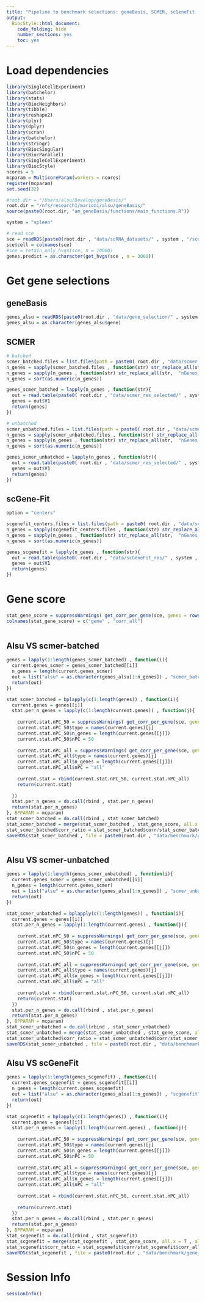 ```yaml
---
title: "Pipeline to benchmark selections: geneBasis, SCMER, scGeneFit (marker selection) for cell score"
output:
  BiocStyle::html_document:
    code_folding: hide
    number_sections: yes
    toc: yes  
---
```

# Load dependencies

```r


library(SingleCellExperiment)
library(batchelor)
library(stats)
library(BiocNeighbors)
library(tibble)
library(reshape2)
library(plyr)
library(dplyr)
library(scran)
library(batchelor)
library(stringr)
library(BiocSingular)
library(BiocParallel)
library(SingleCellExperiment)
library(BiocStyle)
ncores = 5
mcparam = MulticoreParam(workers = ncores)
register(mcparam)
set.seed(32)

#root.dir = "/Users/alsu/Develop/geneBasis/"
root.dir = "/nfs/research1/marioni/alsu/geneBasis/"
source(paste0(root.dir, "am_geneBasis/functions/main_functions.R"))

system = "spleen"

# read sce 
sce = readRDS(paste0(root.dir , "data/scRNA_datasets/" , system , "/sce_" , system , ".Rds"))
sce$cell = colnames(sce)
#sce = retain_only_hvgs(sce, n = 10000)
genes.predict = as.character(get_hvgs(sce , n = 3000))


```


# Get gene selections

## geneBasis

```r

genes_alsu = readRDS(paste0(root.dir , "data/gene_selection/" , system , "/" , "gene_selection.Rds"))
genes_alsu = as.character(genes_alsu$gene)

```

## SCMER

```r


# batched
scmer_batched.files = list.files(path = paste0( root.dir , "data/scmer_res_selected/" , system , "/batched/" ))
n_genes = sapply(scmer_batched.files , function(str) str_replace_all(str,  ".txt" , ""))
n_genes = sapply(n_genes , function(str) str_replace_all(str,  "nGenes_" , ""))
n_genes = sort(as.numeric(n_genes))

genes_scmer_batched = lapply(n_genes , function(str){
  out = read.table(paste0( root.dir , "data/scmer_res_selected/" , system , "/batched/nGenes_" , str , ".txt") , header = F)
  genes = out$V1
  return(genes)
})

# unbatched
scmer_unbatched.files = list.files(path = paste0( root.dir , "data/scmer_res_selected/" , system , "/unbatched/" ))
n_genes = sapply(scmer_unbatched.files , function(str) str_replace_all(str,  ".txt" , ""))
n_genes = sapply(n_genes , function(str) str_replace_all(str,  "nGenes_" , ""))
n_genes = sort(as.numeric(n_genes))

genes_scmer_unbatched = lapply(n_genes , function(str){
  out = read.table(paste0( root.dir , "data/scmer_res_selected/" , system , "/unbatched/nGenes_" , str , ".txt") , header = F)
  genes = out$V1
  return(genes)
})


```

## scGene-Fit

```r


option = "centers"

scgenefit_centers.files = list.files(path = paste0( root.dir , "data/scGeneFit_res/" , system , "/" , option , "/" ))
n_genes = sapply(scgenefit_centers.files , function(str) str_replace_all(str,  ".txt" , ""))
n_genes = sapply(n_genes , function(str) str_replace_all(str,  "nGenes_" , ""))
n_genes = sort(as.numeric(n_genes))

genes_scgenefit = lapply(n_genes , function(str){
  out = read.table(paste0( root.dir , "data/scGeneFit_res/" , system , "/" , option , "/nGenes_" , str , ".txt") , header = F)
  genes = out$V1
  return(genes)
})


```

# Gene score

```r


stat_gene_score = suppressWarnings( get_corr_per_gene(sce, genes = rownames(sce), batch = "sample" , n.neigh = 5 , nPC = 50 , genes.predict = rownames(sce)) ) 
colnames(stat_gene_score) = c("gene" , "corr_all")
  

```

## Alsu VS scmer-batched

```r


genes = lapply(1:length(genes_scmer_batched) , function(i){
  current.genes_scmer = genes_scmer_batched[[i]]
  n_genes = length(current.genes_scmer)
  out = list("alsu" = as.character(genes_alsu[1:n_genes]) , "scmer_batched" = as.character(current.genes_scmer), "hvgs" = as.character(get_hvgs(sce , n_genes)) , "random" = sample(rownames(sce) , n_genes))
  return(out)
})

stat_scmer_batched = bplapply(c(1:length(genes)) , function(i){
  current.genes = genes[[i]]
  stat.per_n_genes = lapply(c(1:length(current.genes)) , function(j){
    
    current.stat.nPC_50 = suppressWarnings( get_corr_per_gene(sce, genes = current.genes[[j]], batch = "sample" , n.neigh = 5 , nPC = 50 , genes.predict = rownames(sce)) ) 
    current.stat.nPC_50$type = names(current.genes)[j]
    current.stat.nPC_50$n_genes = length(current.genes[[j]])
    current.stat.nPC_50$nPC = 50
    
    current.stat.nPC_all = suppressWarnings( get_corr_per_gene(sce, genes = current.genes[[j]], batch = "sample" , n.neigh = 5 , nPC = length(current.genes[[j]]) - 1 , genes.predict = rownames(sce)) ) 
    current.stat.nPC_all$type = names(current.genes)[j]
    current.stat.nPC_all$n_genes = length(current.genes[[j]])
    current.stat.nPC_all$nPC = "all"
    
    current.stat = rbind(current.stat.nPC_50, current.stat.nPC_all)
    return(current.stat)
    
  })
  stat.per_n_genes = do.call(rbind , stat.per_n_genes)
  return(stat.per_n_genes)
}, BPPARAM = mcparam)
stat_scmer_batched = do.call(rbind , stat_scmer_batched)
stat_scmer_batched = merge(stat_scmer_batched , stat_gene_score, all.x = T , all.y = F)
stat_scmer_batched$corr_ratio = stat_scmer_batched$corr/stat_scmer_batched$corr_all
saveRDS(stat_scmer_batched , file = paste0(root.dir , "data/benchmark/gene_score/" , system , "/gene_score__scmer_batched.Rds"))



```

## Alsu VS scmer-unbatched

```r


genes = lapply(1:length(genes_scmer_unbatched) , function(i){
  current.genes_scmer = genes_scmer_unbatched[[i]]
  n_genes = length(current.genes_scmer)
  out = list("alsu" = as.character(genes_alsu[1:n_genes]) , "scmer_unbatched" = as.character(current.genes_scmer), "hvgs" = as.character(get_hvgs(sce , n_genes)), "random" = sample(rownames(sce) , n_genes))
  return(out)
})

stat_scmer_unbatched = bplapply(c(1:length(genes)) , function(i){
  current.genes = genes[[i]]
  stat.per_n_genes = lapply(1:length(current.genes) , function(j){
    
    current.stat.nPC_50 = suppressWarnings( get_corr_per_gene(sce, genes = current.genes[[j]], batch = "sample" , n.neigh = 5 , nPC = 50 , genes.predict = rownames(sce)) ) 
    current.stat.nPC_50$type = names(current.genes)[j]
    current.stat.nPC_50$n_genes = length(current.genes[[j]])
    current.stat.nPC_50$nPC = 50
    
    current.stat.nPC_all = suppressWarnings( get_corr_per_gene(sce, genes = current.genes[[j]], batch = "sample" , n.neigh = 5 , nPC = length(current.genes[[j]]) - 1 , genes.predict = rownames(sce)) ) 
    current.stat.nPC_all$type = names(current.genes)[j]
    current.stat.nPC_all$n_genes = length(current.genes[[j]])
    current.stat.nPC_all$nPC = "all"
    
    current.stat = rbind(current.stat.nPC_50, current.stat.nPC_all)
    return(current.stat)
  })
  stat.per_n_genes = do.call(rbind , stat.per_n_genes)
  return(stat.per_n_genes)
}, BPPARAM = mcparam)
stat_scmer_unbatched = do.call(rbind , stat_scmer_unbatched)
stat_scmer_unbatched = merge(stat_scmer_unbatched , stat_gene_score, all.x = T , all.y = F)
stat_scmer_unbatched$corr_ratio = stat_scmer_unbatched$corr/stat_scmer_unbatched$corr_all
saveRDS(stat_scmer_unbatched , file = paste0(root.dir , "data/benchmark/gene_score/" , system , "/gene_score__scmer_unbatched.Rds"))


```

## Alsu VS scGeneFit

```r


genes = lapply(1:length(genes_scgenefit) , function(i){
  current.genes_scgenefit = genes_scgenefit[[i]]
  n_genes = length(current.genes_scgenefit)
  out = list("alsu" = as.character(genes_alsu[1:n_genes]) , "scgenefit" = as.character(current.genes_scgenefit) , "hvgs" = as.character(get_hvgs(sce , n_genes)), "random" = sample(rownames(sce) , n_genes))
  return(out)
})

stat_scgenefit = bplapply(c(1:length(genes)) , function(i){
  current.genes = genes[[i]]
  stat.per_n_genes = lapply(1:length(current.genes) , function(j){
    
    current.stat.nPC_50 = suppressWarnings( get_corr_per_gene(sce, genes = current.genes[[j]], batch = "sample" , n.neigh = 5 , nPC = 50 , genes.predict = rownames(sce)) ) 
    current.stat.nPC_50$type = names(current.genes)[j]
    current.stat.nPC_50$n_genes = length(current.genes[[j]])
    current.stat.nPC_50$nPC = 50
    
    current.stat.nPC_all = suppressWarnings( get_corr_per_gene(sce, genes = current.genes[[j]], batch = "sample" , n.neigh = 5 , nPC = length(current.genes[[j]]) - 1 , genes.predict = rownames(sce)) ) 
    current.stat.nPC_all$type = names(current.genes)[j]
    current.stat.nPC_all$n_genes = length(current.genes[[j]])
    current.stat.nPC_all$nPC = "all"
    
    current.stat = rbind(current.stat.nPC_50, current.stat.nPC_all)
    
    return(current.stat)
  })
  stat.per_n_genes = do.call(rbind , stat.per_n_genes)
  return(stat.per_n_genes)
}, BPPARAM = mcparam)
stat_scgenefit = do.call(rbind , stat_scgenefit)
stat_scgenefit = merge(stat_scgenefit , stat_gene_score, all.x = T , all.y = F)
stat_scgenefit$corr_ratio = stat_scgenefit$corr/stat_scgenefit$corr_all
saveRDS(stat_scgenefit , file = paste0(root.dir , "data/benchmark/gene_score/" , system , "/gene_score__scgenefit.Rds"))


```

# Session Info

```r
sessionInfo()
```
